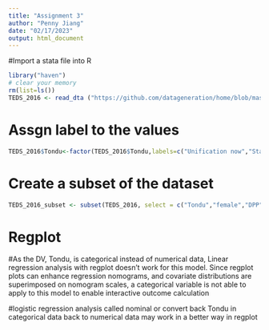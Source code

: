 ---
title: "Assignment 3"
author: "Penny Jiang"
date: "02/17/2023"
output: html_document
---
#Import a stata file into R
```{r}
library("haven")
# clear your memory 
rm(list=ls()) 
TEDS_2016 <- read_dta ("https://github.com/datageneration/home/blob/master/DataProgramming/data/TEDS_2016.dta?raw=true")
```

# Assgn label to the values
```{r}
TEDS_2016$Tondu<-factor(TEDS_2016$Tondu,labels=c("Unification now","Status quo,unif.infuture","Statusquo,decidelater","Statusquoforever","Statusquo,indep.infuture","Independencenow","No response"))
```

# Create a subset of the dataset 
```{r}
TEDS_2016_subset <- subset(TEDS_2016, select = c("Tondu","female","DPP","age","income","edu","Taiwanese","Econ_worse"))
```

# Regplot 

#As the DV, Tondu, is categorical instead of numerical data, Linear regression analysis with regplot doesn't work for this model. Since regplot plots can enhance regression nomograms, and covariate distributions are superimposed on nomogram scales, a categorical variable is not able to apply to this model to enable interactive outcome calculation

#logistic regression analysis called nominal or convert back Tondu in categorical data back to numerical data may work in a better way in regplot

